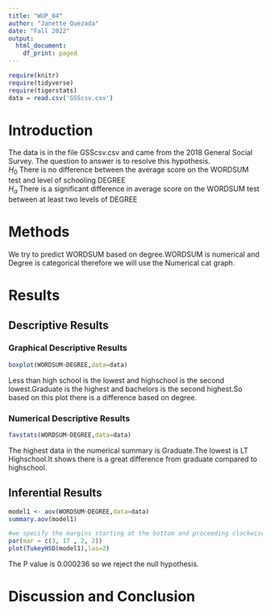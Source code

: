 ```yaml
---
title: "WUP_04"
author: "Janette Quezada"
date: "Fall 2022"
output:
  html_document:
    df_print: paged
---
```


```r
require(knitr)
require(tidyverse)
require(tigerstats)
data = read.csv('GSScsv.csv')

```

# Introduction

<!--In this section you explain what you are trying to show.  Where did the data come from?  What is the research or other question you are trying to answer?!-->

The data is in the file GSScsv.csv and came from the 2018 General Social Survey.  The question to answer is to resolve this hypothesis.  
$H_0$ There is no difference between the average score on the WORDSUM test and level of schooling DEGREE  
$H_a$ There is a significant difference in average score on the WORDSUM test between at least two levels of DEGREE  

# Methods

<!--Decide on your methods:  use "variable analysis" or other appropriate descriptors.  Make sure to choose at least one graphical method and at least one numerical method.!-->
We try to predict WORDSUM based on degree.WORDSUM is numerical and Degree is categorical therefore we will use the Numerical cat graph.

# Results

<!--Divide this section into two sub-sections:  One for your descriptive  results and one for your inferential results.!-->


## Descriptive Results

### Graphical Descriptive Results


<!--Graphical results here.  Make sure to show your code.  Provide appropriate labels for axes, giving units if possible, and provide a good title for the graph, too.  Use the graphical results to describe the patterns if any that exist in the data as focused toward the research question!-->
```r
boxplot(WORDSUM~DEGREE,data=data)
```


Less than high school is the lowest and highschool is the second lowest.Graduate is the highest and bachelors is the second highest.So based on this plot there is a difference based on degree.


### Numerical Descriptive Results

<!--Numerical results go here. Use the numerical results to describe the patterns if any that exist in the data as focused toward the research question!-->


```r
favstats(WORDSUM~DEGREE,data=data)
```

The highest data in the numerical summary is Graduate.The lowest is LT Highschool.It shows there is a great difference from graduate compared to highschool.

## Inferential Results


<!--State hypothesis clearly.  Make sure your discussion of the inferential test covers all the aspects that the test output produces, such as test statistic, p-value etc.  Make a decision about the null hypothesis, explain the assumptions on which the selected test/procedure was based, and why the chosen procedure satisfys the assumptions and is appropriate to answer the research question!-->

```r
model1 <- aov(WORDSUM~DEGREE,data=data)
summary.aov(model1)
```
```r
#we specify the margins starting at the bottom and proceeding clockwise - thus 8.7 is the left side margin to hold the names of the factors
par(mar = c(3, 17 , 2, 2))
plot(TukeyHSD(model1),las=2)
```

The P value is 0.000236 so we reject the null hypothesis.

# Discussion and Conclusion

<!--Discussion and conclusion here.  If you found a relationship be sure to consider whether the relationship occurs because one of the variavbles causes the other, or whether they perhasps are related for some other reason.  Watch the chapter 6 videos from the GeorgeTown videos collection.!-->
